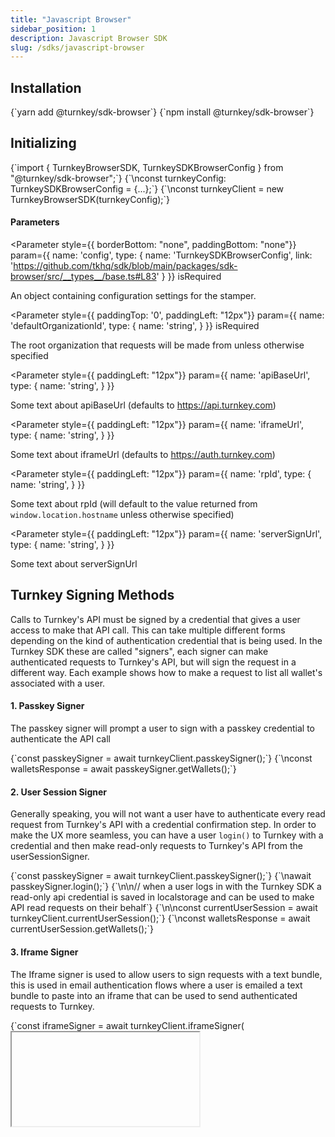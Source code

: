 ```yaml
---
title: "Javascript Browser"
sidebar_position: 1
description: Javascript Browser SDK
slug: /sdks/javascript-browser
---
```



## Installation
<Tabs>
  <TabItem value="yarn" label="Yarn" default>
    <CodeBlock language="bash">{`yarn add @turnkey/sdk-browser`}</CodeBlock>
  </TabItem>
  <TabItem value="npm" label="NPM">
    <CodeBlock language="bash">{`npm install @turnkey/sdk-browser`}</CodeBlock>
  </TabItem>
</Tabs>

## Initializing
<CodeBlock language="typescript">
{`import { TurnkeyBrowserSDK, TurnkeySDKBrowserConfig } from "@turnkey/sdk-browser";`}
{`\nconst turnkeyConfig: TurnkeySDKBrowserConfig = {...};`}
{`\nconst turnkeyClient = new TurnkeyBrowserSDK(turnkeyConfig);`}
</CodeBlock>

#### Parameters
<Parameter
  style={{ borderBottom: "none", paddingBottom: "none"}}
  param={{
    name: 'config',
    type: {
      name: 'TurnkeySDKBrowserConfig',
      link: 'https://github.com/tkhq/sdk/blob/main/packages/sdk-browser/src/__types__/base.ts#L83'
    }
  }}
  isRequired
>

An object containing configuration settings for the stamper.

</Parameter>

<Parameter
  style={{ paddingTop: '0', paddingLeft: "12px"}}
  param={{
    name: 'defaultOrganizationId',
    type: {
      name: 'string',
    }
  }}
  isRequired
>

The root organization that requests will be made from unless otherwise specified

</Parameter>

<Parameter
  style={{ paddingLeft: "12px"}}
  param={{
    name: 'apiBaseUrl',
    type: {
      name: 'string',
    }
  }}
>

Some text about apiBaseUrl (defaults to https://api.turnkey.com)

</Parameter>

<Parameter
  style={{ paddingLeft: "12px"}}
  param={{
    name: 'iframeUrl',
    type: {
      name: 'string',
    }
  }}
>

Some text about iframeUrl (defaults to https://auth.turnkey.com)

</Parameter>

<Parameter
  style={{ paddingLeft: "12px"}}
  param={{
    name: 'rpId',
    type: {
      name: 'string',
    }
  }}
>

Some text about rpId (will default to the value returned from `window.location.hostname` unless otherwise specified)

</Parameter>

<Parameter
  style={{ paddingLeft: "12px"}}
  param={{
    name: 'serverSignUrl',
    type: {
      name: 'string',
    }
  }}
>

Some text about serverSignUrl

</Parameter>

## Turnkey Signing Methods

Calls to Turnkey's API must be signed by a credential that gives a user access to make that API call. This can take multiple different forms depending on the kind of authentication credential that is being used.
In the Turnkey SDK these are called "signers", each signer can make authenticated requests to Turnkey's API, but will sign the request in a different way. Each example shows how to make a request to list all wallet's associated with a user.

#### 1. Passkey Signer

The passkey signer will prompt a user to sign with a passkey credential to authenticate the API call

<CodeBlock language="typescript">
{`const passkeySigner = await turnkeyClient.passkeySigner();`}
{`\nconst walletsResponse = await passkeySigner.getWallets();`}
</CodeBlock>

#### 2. User Session Signer

Generally speaking, you will not want a user have to authenticate every read request from Turnkey's API with a credential confirmation step. In order to make the UX more seamless, you can have a user `login()` to Turnkey with a credential and then make read-only requests to Turnkey's API from the userSessionSigner.

<CodeBlock language="typescript">
{`const passkeySigner = await turnkeyClient.passkeySigner();`}
{`\nawait passkeySigner.login();`}
{`\n\n// when a user logs in with the Turnkey SDK a read-only api credential is saved in localstorage and can be used to make API read requests on their behalf`}
{`\n\nconst currentUserSession = await turnkeyClient.currentUserSession();`}
{`\nconst walletsResponse = await currentUserSession.getWallets();`}
</CodeBlock>

#### 3. Iframe Signer

The Iframe signer is used to allow users to sign requests with a text bundle, this is used in email authentication flows where a user is emailed a text bundle to paste into an iframe that can be used to send authenticated requests to Turnkey.

<CodeBlock language="typescript">
{`const iframeSigner = await turnkeyClient.iframeSigner(<Iframe Dom Element>);`}
{`\nconst response = await iframeSigner.injectCredentialBundle(<Credential from Email>);`}
{`\nif (response) { await iframeSigner.login(); }`}
{`\n\n// when a user logs in with the Turnkey SDK a read-only api credential is saved in localstorage and can be used to make API read requests on their behalf`}
{`\n\nconst currentUserSession = await turnkeyClient.currentUserSession();`}
{`\nconst walletsResponse = await currentUserSession.getWallets();`}
</CodeBlock>

#### 4. Server Signer

The ServerSign function is used to proxy requests from a root parent organization to a child organization. The API key cannot be stored client-side which is why the serverSign flow exists.

<CodeBlock language="typescript">
{`const subOrgIds: TurnkeySDKApiTypes.TGetSubOrgIdsResponse = await turnkeyClient?.serverSign(
  "getSubOrgIds",
    [{
      filterType: "EMAIL",
      filterValue: email
    }]
  )!
`}
{`\nif (subOrgIds.organizationIds?.length > 0) {
  const emailAuthResponse = await turnkeyClient?.serverSign(
    "emailAuth",
    [{
      email: email,
      targetPublicKey: {iframeSigner.iframePublicKey},
      organizationId: subOrgIds.organizationIds[0]
    }]
  )
}`}
</CodeBlock>


## Examples

#### 1. Implementing an embedded wallet authentication flow
Check out the demo-embedded-wallet repository
